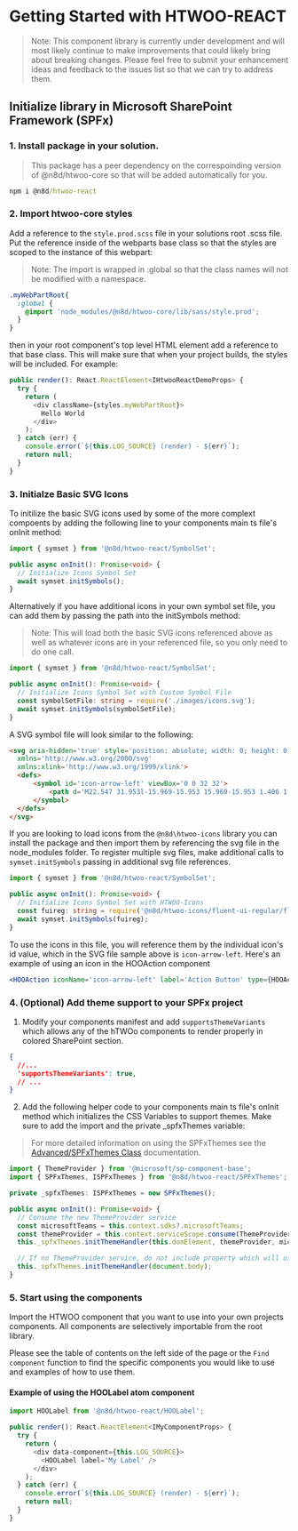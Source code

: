 
<Meta title="Introduction/Getting Started" />

# Getting Started with HTWOO-REACT

>Note: This component library is currently under development and will most likely continue to make improvements that could likely bring about breaking changes.  Please feel free to submit your enhancement ideas and feedback to the issues list so that we can try to address them.

## Initialize library in Microsoft SharePoint Framework (SPFx)

### 1. Install package in your solution.
  
  >This package has a peer dependency on the correspoinding version of @n8d/htwoo-core so that will be added automatically for you.

  ```cmd
  npm i @n8d/htwoo-react
  ```

### 2. Import htwoo-core styles

  Add a reference to the `style.prod.scss` file in your solutions root .scss file. Put the reference inside of the webparts base class so that the styles are scoped to the instance of this webpart:
  
  >Note: The import is wrapped in :global so that the class names will not be modified with a namespace.

  ```css
  .myWebPartRoot{
    :global {
      @import 'node_modules/@n8d/htwoo-core/lib/sass/style.prod';
    }
  }
  ```

  then in your root component's top level HTML element add a reference to that base class. This will make sure that when your project builds, the styles will be included. For example:

  ```ts
  public render(): React.ReactElement<IHtwooReactDemoProps> {
    try {
      return (
        <div className={styles.myWebPartRoot}>
          Hello World
        </div>
      );
    } catch (err) {
      console.error(`${this.LOG_SOURCE} (render) - ${err}`);
      return null;
    }
  }
  ```
    
### 3. Initialze Basic SVG Icons

  To initilize the basic SVG icons used by some of the more complext compoents by adding the following line to your components main ts file's onInit method:

  ```ts
  import { symset } from '@n8d/htwoo-react/SymbolSet';

  public async onInit(): Promise<void> {
    // Initialize Icons Symbol Set
    await symset.initSymbols();
  }
  ```
    
  Alternatively if you have additional icons in your own symbol set file, you can add them by passing the path into the initSymbols method:
  >Note: This will load both the basic SVG icons referenced above as well as whatever icons are in your referenced file, so you only need to do one call.
    
  ```ts
  import { symset } from '@n8d/htwoo-react/SymbolSet';

  public async onInit(): Promise<void> {
    // Initialize Icons Symbol Set with Custom Symbol File
    const symbolSetFile: string = require('./images/icons.svg');
    await symset.initSymbols(symbolSetFile);
  }
  ```
   
  A SVG symbol file will look similar to the following:

  ```html
  <svg aria-hidden='true' style='position: absolute; width: 0; height: 0; overflow: hidden;' version='1.1'
    xmlns='http://www.w3.org/2000/svg'
    xmlns:xlink='http://www.w3.org/1999/xlink'>
    <defs>
        <symbol id='icon-arrow-left' viewBox='0 0 32 32'>
            <path d='M22.547 31.953l-15.969-15.953 15.969-15.953 1.406 1.406-14.531 14.547 14.531 14.547-1.406 1.406z'></path>
        </symbol>
    </defs>
  </svg>
  ```

  If you are looking to load icons from the `@n8d\htwoo-icons` library you can install the package and then import them by referencing the svg file in the node_modules folder. 
  To register multiple svg files, make additional calls to `symset.initSymbols` passing in additional svg file references.

  ```ts
  import { symset } from '@n8d/htwoo-react/SymbolSet';

  public async onInit(): Promise<void> {
    // Initialize Icons Symbol Set with HTWOO-Icons
    const fuireg: string = require('@n8d/htwoo-icons/fluent-ui-regular/fluent-ui-regular.svg');
    await symset.initSymbols(fuireg);
  }
  ```

  To use the icons in this file, you will reference them by the individual icon's id value, which in the SVG file sample above is `icon-arrow-left`. Here's an example of using an icon in the HOOAction component

  ```jsx
  <HOOAction iconName='icon-arrow-left' label='Action Button' type={HOOActionType.Action}/>
  ```

### 4. (Optional) Add theme support to your SPFx project

  1. Modify your components manifest and add `supportsThemeVariants` which allows any of the hTWOo components to render properly in colored SharePoint section.

  ```json
  { 
    //...
    'supportsThemeVariants': true,
    // ...
  }
  ```

  2. Add the following helper code to your components main ts file's onInit method which initializes the CSS Variables to support themes. Make sure to add the import and the private _spfxThemes variable:

  >For more detailed information on using the SPFxThemes see the [Advanced/SPFxThemes Class](https://lab.n8d.studio/htwoo/htwoo-react/?path=/story/advanced-spfxthemes-class--page) documentation.  
  
  ```ts
  import { ThemeProvider } from '@microsoft/sp-component-base';
  import { SPFxThemes, ISPFxThemes } from '@n8d/htwoo-react/SPFxThemes';
  
  private _spfxThemes: ISPFxThemes = new SPFxThemes();

  public async onInit(): Promise<void> {
    // Consume the new ThemeProvider service
    const microsoftTeams = this.context.sdks?.microsoftTeams;
    const themeProvider = this.context.serviceScope.consume(ThemeProvider.serviceKey);
    this._spfxThemes.initThemeHandler(this.domElement, themeProvider, microsoftTeams);

    // If no ThemeProvider service, do not include property which will use page context
    this._spfxThemes.initThemeHandler(document.body);
  }
  ```

### 5. Start using the components

  Import the HTWOO component that you want to use into your own projects components. All components are selectively importable from the root library. 
  
  Please see the table of contents on the left side of the page or the `Find component` function to find the specific components you would like to use and examples of how to use them. 

  #### Example of using the HOOLabel atom component
  
  ```ts
  import HOOLabel from '@n8d/htwoo-react/HOOLabel';
  
  public render(): React.ReactElement<IMyComponentProps> {
    try {
      return (
        <div data-component={this.LOG_SOURCE}>
          <HOOLabel label='My Label' />
        </div>
      );
    } catch (err) {
      console.error(`${this.LOG_SOURCE} (render) - ${err}`);
      return null;
    }
  }
  ```

